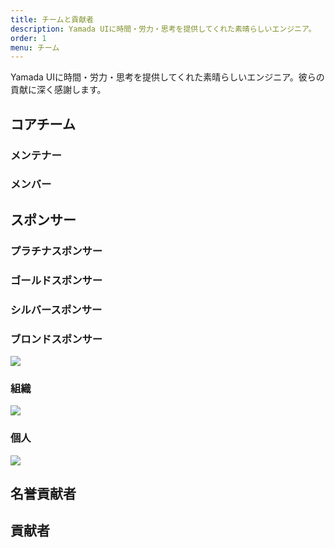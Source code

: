 ```yaml
---
title: チームと貢献者
description: Yamada UIに時間・労力・思考を提供してくれた素晴らしいエンジニア。
order: 1
menu: チーム
---
```


Yamada UIに時間・労力・思考を提供してくれた素晴らしいエンジニア。彼らの貢献に深く感謝します。

## コアチーム

### メンテナー

<Users type="maintainers" />

### メンバー

<Users type="members" />

## スポンサー

### プラチナスポンサー

<Sponsors type="platinum" />

### ゴールドスポンサー

<Sponsors type="gold" />

### シルバースポンサー

<Sponsors type="sliver" />

### ブロンドスポンサー

<img src="https://opencollective.com/yamada-ui/tiers/bronze-sponsor.svg?avatarHeight=48&button=false" />

### 組織

<a href="https://opencollective.com/yamada-ui">
  <img src="https://opencollective.com/yamada-ui/organizations.svg?avatarHeight=48&button=false" />
</a>

### 個人

<a href="https://opencollective.com/yamada-ui">
  <img src="https://opencollective.com/yamada-ui/individuals.svg?avatarHeight=48" />
</a>

## 名誉貢献者

<Users type="emeriti" />

## 貢献者

<Contributors />
